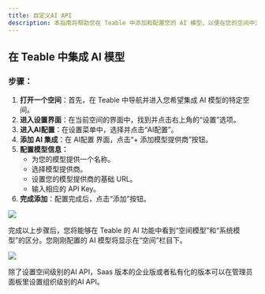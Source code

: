 ```yaml
---
title: 自定义AI API
description: 本指南将帮助您在 Teable 中添加和配置您的 AI 模型，以便在您的空间中充分利用 AI 功能。
---
```


## 在 Teable 中集成 AI 模型

### 步骤：

1. **打开一个空间**：首先，在 Teable 中导航并进入您希望集成 AI 模型的特定空间。
2. **进入设置界面**：在当前空间的界面中，找到并点击右上角的“设置”选项。
3. **进入AI配置**：在设置菜单中，选择并点击“AI配置”。
4. **添加 AI 集成**：在 AI配置 界面，点击“+ 添加模型提供商”按钮。
5. **配置模型信息：**
   - 为您的模型提供一个名称。
   - 选择模型提供商。
   - 设置您的模型提供商的基础 URL。
   - 输入相应的 API Key。
6. **完成添加**：配置完成后，点击“添加”按钮。

![](/images/2025-09-25-21-21-06.png)

完成以上步骤后，您将能够在 Teable 的 AI 功能中看到“空间模型”和“系统模型”的区分。您刚刚配置的 AI 模型将显示在“空间”栏目下。

![](/images/2025-06-09-10-57-08.png)

<Tip>除了设置空间级别的AI API，Saas 版本的企业版或者私有化的版本可以在管理员面板里设置组织级别的AI API。</Tip>
